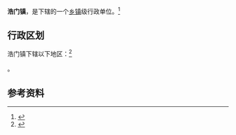 {{中国乡级行政区|63/22/21/100/000}}

'''浩门镇'''，是{{PRC admin/fullname|63/22/21/100/000|3}}下辖的一个[[乡镇|乡镇]]级行政单位。<ref>{{PRC admin/ref sgc|{{PRC admin/parent|63/22/21/100/000}}}}</ref>

== 行政区划 ==

浩门镇下辖以下地区：<ref>{{PRC admin/ref sgc|63/22/21/100/000}}</ref>

{{PRC admin/children|63/22/21/100/000}}。

== 参考资料 ==

{{reflist}}

{{行政区划小作品}}
{{PRC admin/navcat|63/22/21/100/000}}